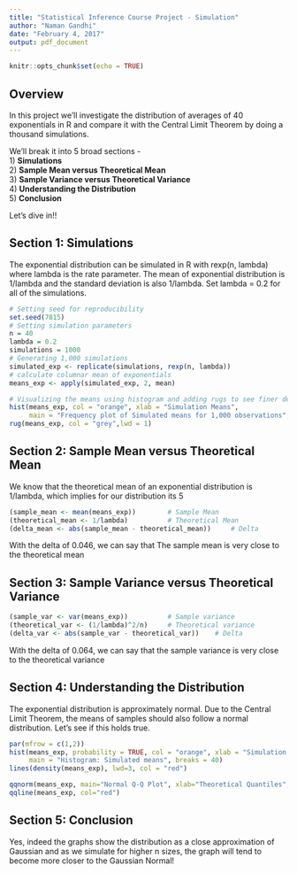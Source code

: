 ---
title: "Statistical Inference Course Project - Simulation"
author: "Naman Gandhi"
date: "February 4, 2017"
output: pdf_document
---

```{r setup, include=FALSE}
knitr::opts_chunk$set(echo = TRUE)
```

## Overview

In this project we'll investigate the distribution of averages of 40 exponentials in R and compare it with the Central Limit Theorem by doing a thousand simulations.  

We'll break it into 5 broad sections -  
    1) **Simulations**  
    2) **Sample Mean versus Theoretical Mean**   
    3) **Sample Variance versus Theoretical Variance**  
    4) **Understanding the Distribution**  
    5) **Conclusion**
  
  
Let's dive in!!
  
## Section 1: Simulations

The exponential distribution can be simulated in R with rexp(n, lambda) where lambda is the rate parameter. The mean of exponential distribution is 1/lambda and the standard deviation is also 1/lambda. Set lambda = 0.2 for all of the simulations. 

```{r}
# Setting seed for reproducibility
set.seed(7815)
# Setting simulation parameters
n = 40
lambda = 0.2
simulations = 1000
# Generating 1,000 simulations
simulated_exp <- replicate(simulations, rexp(n, lambda))
# calculate columnar mean of exponentials
means_exp <- apply(simulated_exp, 2, mean)

# Visualizing the means using histogram and adding rugs to see finer density scatter
hist(means_exp, col = "orange", xlab = "Simulation Means", 
     main = "Frequency plot of Simulated means for 1,000 observations", breaks = 40)
rug(means_exp, col = "grey",lwd = 1)
```

## Section 2: Sample Mean versus Theoretical Mean
We know that the theoretical mean of an exponential distribution is 1/lambda, which implies for our distribution its 5

```{r}
(sample_mean <- mean(means_exp))        # Sample Mean
(theoretical_mean <- 1/lambda)          # Theoretical Mean
(delta_mean <- abs(sample_mean - theoretical_mean))     # Delta

```
With the delta of 0.046, we can say that The sample mean is very close to the theoretical mean

## Section 3: Sample Variance versus Theoretical Variance

``` {r}
(sample_var <- var(means_exp))          # Sample variance
(theoretical_var <- (1/lambda)^2/n)     # Theoretical variance
(delta_var <- abs(sample_var - theoretical_var))    # Delta
```
With the delta of 0.064, we can say that the sample variance is very close to the theoretical variance

## Section 4: Understanding the Distribution
The exponential distribution is approximately normal. Due to the Central Limit Theorem, the means of samples should also follow a normal distribution.
Let's see if this holds true.

```{r}
par(mfrow = c(1,2))
hist(means_exp, probability = TRUE, col = "orange", xlab = "Simulation Means", 
     main = "Histogram: Simulated means", breaks = 40)
lines(density(means_exp), lwd=3, col = "red")

qqnorm(means_exp, main="Normal Q-Q Plot", xlab="Theoretical Quantiles", ylab="Sample Quantiles")
qqline(means_exp, col="red")
```

## Section 5: Conclusion
Yes, indeed the graphs show the distribution as a close approximation of Gaussian and as we simulate for higher n sizes, the graph will tend to become more closer to the Gaussian Normal!
